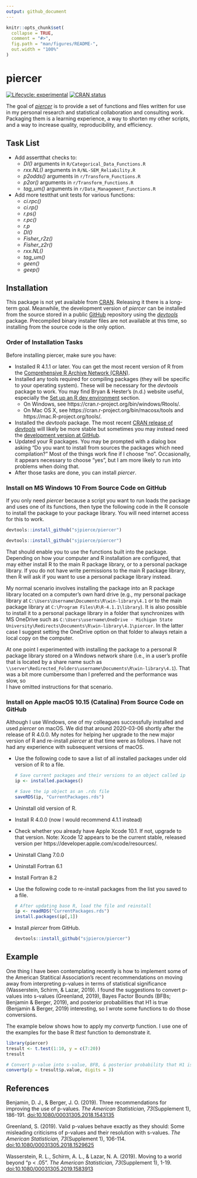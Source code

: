 ```yaml
---
output: github_document
---
```


<!-- README.md is generated from README.Rmd. Please edit that file -->

```r
knitr::opts_chunk$set(
  collapse = TRUE,
  comment = "#>",
  fig.path = "man/figures/README-",
  out.width = "100%"
)
```
# piercer

<!-- badges: start -->
[![Lifecycle: experimental](https://img.shields.io/badge/lifecycle-experimental-orange.svg)](https://www.tidyverse.org/lifecycle/#experimental)
[![CRAN status](https://www.r-pkg.org/badges/version/piercer)](https://CRAN.R-project.org/package=piercer)
<!-- badges: end -->

The goal of [*piercer*](https://github.com/sjpierce/piercer) is to provide a set 
of functions and files written for use in my personal research and statistical
collaboration and consulting work. Packaging them is a learning experience, a 
way to shorten my other scripts, and a way to increase quality, reproducibility,
and efficiency.

## Task List 
* Add assertthat checks to:
    * *DI()* arguments in `R/Categorical_Data_Functions.R`
    * *rxx.NL()* arguments in `R/NL-SEM_Reliability.R`
    * *p2odds()* arguments in `r/Transform_Functions.R`
    * *p2or()* arguments in `r/Transform_Functions.R`
    * *tag_um()* arguments in `r/Data_Management_Functions.R`
* Add more testthat unit tests for various functions:
    * *ci.rpc()* 
    * *ci.rp()*
    * *r.ps()*
    * *r.pc()*
    * *r.p*
    * *DI()*
    * *Fisher_r2z()*
    * *Fisher_z2r()*
    * *rxx.NL()*
    * *tag_um()*
    * *geen()*
    * *geep()*

## Installation
This package is not yet available from [CRAN](https://CRAN.R-project.org). 
Releasing it there is a long-term goal. Meanwhile, the development version of
*piercer* can be installed from the source stored in a public
[GitHub](https://github.com) repository using the 
[*devtools*](https://devtools.r-lib.org/) package. Precompiled binary 
installer files are not available at this time, so installing from the source
code is the only option. 

### Order of Installation Tasks
Before installing piercer, make sure you have:

* Installed R 4.1.1 or later. You can get the most recent version of R from the 
  [Comprehensive R Archive Network (CRAN)](https://cran.r-project.org/). 
* Installed any tools required for compiling packages (they will be specific
  to your operating system). These will be necessary for the *devtools* package
  to work. You may find Bryan & Hester's (n.d.) website useful, especially the 
  [Set up an R dev environment](https://rstats.wtf/set-up-an-r-dev-environment.html)
  section. 
    * On Windows, see https://cran.r-project.org/bin/windows/Rtools/. 
    * On Mac OS X, see https://cran.r-project.org/bin/macosx/tools and 
      https://mac.R-project.org/tools/. 
* Installed the *devtools* package. The most recent 
  [CRAN release of *devtools*](https://cran.r-project.org/package=devtools) 
  will likely be more stable but sometimes you may instead need the 
  [development version at GitHub](https://github.com/r-lib/devtools).
* Updated your R packages. You may be prompted with a dialog box asking "Do you 
  want to install from sources the packages which need compilation?" Most of the
  things work fine if I choose "no". Occasionally, it appears necessary to 
  choose "yes", but I am more likely to run into problems when doing that.  
* After those tasks are done, you can install *piercer*.

### Install on MS Windows 10 From Source Code on GitHub
If you only need *piercer* because a script you want to run loads the package 
and uses one of its functions, then type the following code in the R 
console to install the package to your package library. You will need internet
access for this to work.

```r
devtools::install_github("sjpierce/piercer")
```

```r
devtools::install_github("sjpierce/piercer")
```

That should enable you to use the functions built into the package. Depending on
how your computer and R installation are configured, that may either install 
R to the main R package library, or to a personal package library. If you do not
have write permissions to the main R package library, then R will ask if you 
want to use a personal package library instead. 

My normal scenario involves installing the package into an R package library 
located on a computer's own hard drive (e.g., my personal package library at 
`C:\Users\Username\Documents\R\win-library\4.1` or to the main package library 
at `C:\Program Files\R\R-4.1.1\library`). It is also possible to install it to a 
personal package library in a folder that synchronizes with MS OneDrive such as 
`C:\Users\username\OneDrive - Michigan State University\Redirects\Documents\R\win-library\4.1\piercer`. 
In the latter case I suggest setting the OneDrive option on that folder to 
always retain a local copy on the computer.

At one point I experimented with installing the package to a personal R package
library stored on a Windows network share (i.e., in a user's profile that is
located by a share name such as
`\\server\Redirected_Folders\username\Documents\R\win-library\4.1`). 
That was a bit more cumbersome than I preferred and the performance was slow, so  
I have omitted instructions for that scenario. 

### Install on Apple macOS 10.15 (Catalina) From Source Code on GitHub 
Although I use Windows, one of my colleagues successfully installed and used 
*piercer* on macOS. We did that around 2020-03-06 shortly after the release of
R 4.0.0. My notes for helping her upgrade to the new major version of R and 
re-install *piercer* at that time were as follows. I have not had any experience
with subsequent versions of macOS. 

* Use the following code to save a list of all installed packages under old
  version of R to a file. 
  ```r
  # Save current packages and their versions to an object called ip
  ip <- installed.packages()
  
  # Save the ip object as an .rds file
  saveRDS(ip, "CurrentPackages.rds")
  ```
* Uninstall old version of R. 
* Install R 4.0.0 (now I would recommend 4.1.1 instead)
* Check whether you already have Apple Xcode 10.1. If not, upgrade to that 
  version. Note: Xcode 12 appears to be the current stable, released version
  per https://developer.apple.com/xcode/resources/. 
* Uninstall Clang 7.0.0
* Uninstall Fortran 6.1
* Install Fortran 8.2
* Use the following code to re-install packages from the list you saved to a
  file.
  ```r
  # After updating base R, load the file and reinstall
  ip <- readRDS("CurrentPackages.rds")
  install.packages(ip[,1])
  ```
* Install *piercer* from GitHub.
  ```r
  devtools::install_github("sjpierce/piercer")
  ```

## Example
One thing I have been contemplating recently is how to implement some of the 
American Statitical Association's recent recommendations on moving away from 
interpreting p-values in terms of statistical significance (Wasserstein, Schirm,
& Lazar, 2019). I found the suggestions to convert p-values into s-values
(Greenland, 2019), Bayes Factor Bounds (BFBs; Benjamin & Berger, 2019), and 
posterior probabilities that H1 is true (Benjamin & Berger, 2019) interesting, 
so I wrote some functions to do those conversions. 

The example below shows how to apply my *convertp* function. I use one of the 
examples for the base R *ttest* function to demonstrate it. 

```r
library(piercer)
tresult <- t.test(1:10, y = c(7:20))
tresult

# Convert p-value into s-value, BFB, & posterior probability that H1 is true. 
convertp(p = tresult$p.value, digits = 3)
```

## References
Benjamin, D. J., & Berger, J. O. (2019). Three recommendations for improving the
use of p-values. *The American Statistician, 73*(Supplement 1), 186-191. 
[doi:10.1080/00031305.2018.1543135](https://doi.org/10.1080/00031305.2018.1543135)

Greenland, S. (2019). Valid p-values behave exactly as they should: Some 
misleading criticisms of p-values and their resolution with s-values. 
*The American Statistician, 73*(Supplement 1), 106-114.
[doi:10.1080/00031305.2018.1529625](https://doi.org/10.1080/00031305.2018.1529625)

Wasserstein, R. L., Schirm, A. L., & Lazar, N. A. (2019). Moving to a world
beyond "p < .05". *The American Statistician, 73*(Supplement 1), 1-19. 
[doi:10.1080/00031305.2019.1583913](https://doi.org/10.1080/00031305.2019.1583913)
